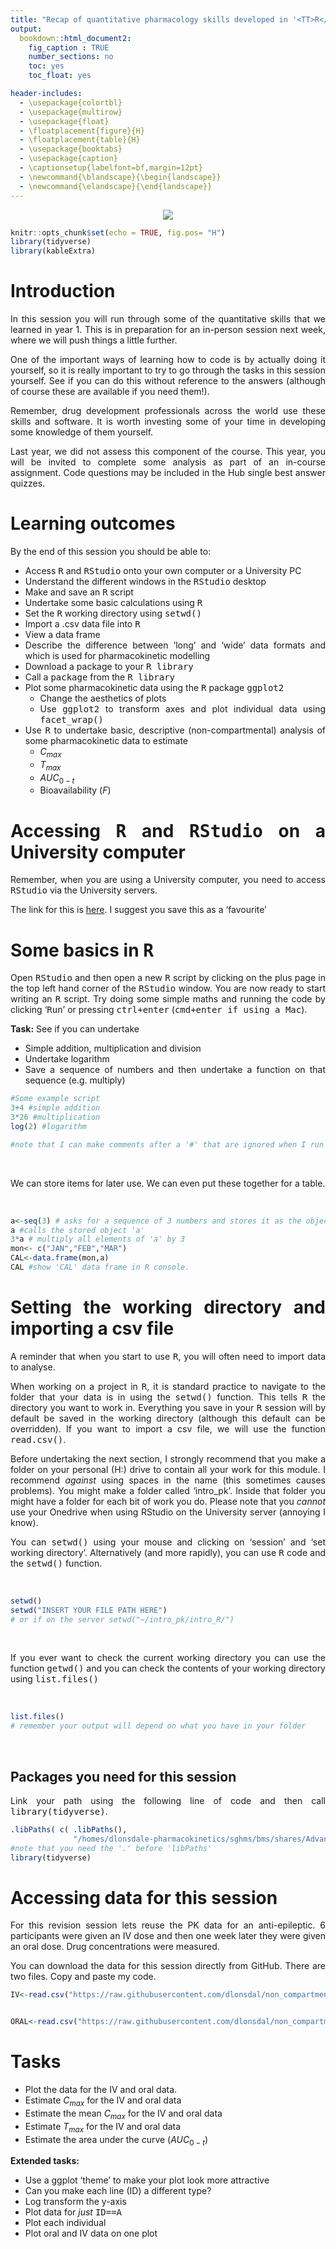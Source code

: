 ```yaml
---
title: "Recap of quantitative pharmacology skills developed in '<TT>R</TT> in year 1'"
output:
  bookdown::html_document2:
    fig_caption : TRUE
    number_sections: no
    toc: yes
    toc_float: yes

header-includes:
  - \usepackage{colortbl}
  - \usepackage{multirow}
  - \usepackage{float}
  - \floatplacement{figure}{H}
  - \floatplacement{table}{H}
  - \usepackage{booktabs}
  - \usepackage{caption}
  - \captionsetup{labelfont=bf,margin=12pt} 
  - \newcommand{\blandscape}{\begin{landscape}}
  - \newcommand{\elandscape}{\end{landscape}}
---
```


<style>
h1.title {
  font-size: 48px;

  text-align: center;
}
h4.author { 
  text-align: center;
}
body {
text-align: justify}
</style>

<center><img src="PK.png"/></center>

```r
knitr::opts_chunk$set(echo = TRUE, fig.pos= "H")
library(tidyverse)
library(kableExtra)
```


# Introduction 

In this session you will run through some of the quantitative skills that we learned in year 1. This is in preparation for an in-person session next week, where we will push things a little further. 

One of the important ways of learning how to code is by actually doing it yourself, so it is really important to try to go through the tasks in this session yourself. See if you can do this without reference to the answers (although of course these are available if you need them!).

Remember, drug development professionals across the world use these skills and software. It is worth investing some of your time in developing some knowledge of them yourself. 

Last year, we did not assess this component of the course. This year, you will be invited to complete some analysis as part of an in-course assignment. Code questions may be included in the Hub single best answer quizzes.

# Learning outcomes  

By the end of this session you should be able to:  
  
* Access <TT>R</TT> and <TT>RStudio</TT> onto your own computer or a University PC
* Understand the different windows in the <TT>RStudio</TT> desktop
* Make and save an  <TT>R</TT> script
* Undertake some basic calculations using  <TT>R</TT>
* Set the  <TT>R</TT> working directory using  <TT>setwd()</TT>
* Import a .csv data file into  <TT>R</TT> 
* View a data frame
* Describe the difference between 'long' and 'wide' data formats and which is used for pharmacokinetic modelling
* Download a package to your  <TT>R library</TT> 
* Call a  <TT>package</TT> from the  <TT>R library</TT>
* Plot some pharmacokinetic data using the  <TT>R</TT> package  <TT>ggplot2</TT>
  + Change the aesthetics of plots 
  + Use  <TT>ggplot2</TT> to transform axes and plot individual data using  <TT>facet_wrap()</TT>
* Use  <TT>R</TT> to undertake basic, descriptive (non-compartmental) analysis of some pharmacokinetic data to estimate
    + $C_{max}$
    + $T_{max}$
    + $AUC_{0-t}$
    + Bioavailability ($F$)
  
# Accessing <TT>R</TT> and <TT>RStudio</TT> on a University computer 

Remember, when you are using a University computer, you need to access <TT>RStudio</TT> via the University servers.

The link for this is [here](https://stats3.sgul.ac.uk/rstudio).  I suggest you save this as a 'favourite'

# Some basics in <TT>R</TT>
Open <TT>RStudio</TT> and then open a new <TT>R</TT> script by clicking on the plus page in the top left hand corner of the <TT>RStudio</TT> window. You are now ready to start writing an <TT>R</TT> script. Try doing some simple maths and running the code by clicking '<TT>Run</TT>' or pressing <TT>ctrl+enter</TT> (<TT>cmd+enter if using a Mac</TT>).
<br>

**Task:** See if you can undertake

* Simple addition, multiplication and division
* Undertake logarithm
* Save a sequence of numbers and then undertake a function on that sequence (e.g. multiply)

``` r
  
#Some example script
3+4 #simple addition
3*26 #multiplication
log(2) #logarithm

#note that I can make comments after a '#' that are ignored when I run lines of code

```
<br>

We can store items for later use. We can even put these together for a table. 

<br>


``` r
a<-seq(3) # asks for a sequence of 3 numbers and stores it as the object 'a'
a #calls the stored object 'a'
3*a # multiply all elements of 'a' by 3
mon<- c("JAN","FEB","MAR")
CAL<-data.frame(mon,a)
CAL #show 'CAL' data frame in R console.
```


# Setting the working directory and importing a csv file  

A reminder that when you start to use <TT>R</TT>, you will often need to import data to analyse. 
  
When working on a project in <TT>R</TT>, it is standard practice to navigate to the folder that your data is in using the  <TT>setwd()</TT> function. This tells <TT>R</TT> the directory you want to work in. Everything you save in your <TT>R</TT> session will by default be saved in the working directory (although this default can be overridden). If you want to import a csv file, we will use the function <TT>read.csv()</TT>. 

Before undertaking the next section, I strongly recommend that you make a folder on your personal (H:) drive to contain all your work for this module. I recommend _against_ using spaces in the name (this sometimes causes problems). You might make a folder called 'intro_pk'. Inside that folder you might have a folder for each bit of work you do. Please note that you _cannot_ use your Onedrive when using RStudio on the University server (annoying I know). 

You can <TT>setwd()</TT>  using your mouse and clicking on 'session' and 'set working directory'. Alternatively (and more rapidly), you can use <TT>R</TT> code and the <TT>setwd()</TT> function.

<br>

``` r
  
setwd()
setwd("INSERT YOUR FILE PATH HERE")
# or if on the server setwd("~/intro_pk/intro_R/")
```

<br>

If you ever want to check the current working directory you can use the function <TT>getwd()</TT> and you can check the contents of your working directory using <TT>list.files()</TT>

<br>

``` r
list.files()
# remember your output will depend on what you have in your folder
```

<br>

## Packages you need for this session

Link your path using the following line of code and then call <TT>library(tidyverse)</TT>.

```r
.libPaths( c( .libPaths(),
              "/homes/dlonsdale-pharmacokinetics/sghms/bms/shares/Advanced-Pharmacokinetics/4.3.2/library") )
#note that you need the '.' before 'libPaths'
library(tidyverse)
```

# Accessing data for this session

For this revision session lets reuse the PK data for an anti-epileptic. 6 participants were given an IV dose and then one week later they were given an oral dose. Drug concentrations were measured.

You can download the data for this session directly from GitHub. There are two files. Copy and paste my code.

```r

IV<-read.csv("https://raw.githubusercontent.com/dlonsdal/non_compartmental/main/docs/PK_IV.csv")


ORAL<-read.csv("https://raw.githubusercontent.com/dlonsdal/non_compartmental/main/docs/PK_oral.csv")

```

# Tasks

* Plot the data for the IV and oral data.
* Estimate $C_{max}$ for the IV and oral data
* Estimate the mean $C_{max}$ for the IV and oral data
* Estimate $T_{max}$ for the IV and oral data
* Estimate the area under the curve ($AUC_{0-t}$)


**Extended tasks:** 

* Use a ggplot 'theme' to make your plot look more attractive 
* Can you make each line (ID) a different type? 
* Log transform the y-axis
* Plot data for *just* <TT>ID==A</TT>
* Plot each individual
* Plot oral and IV data on one plot
 